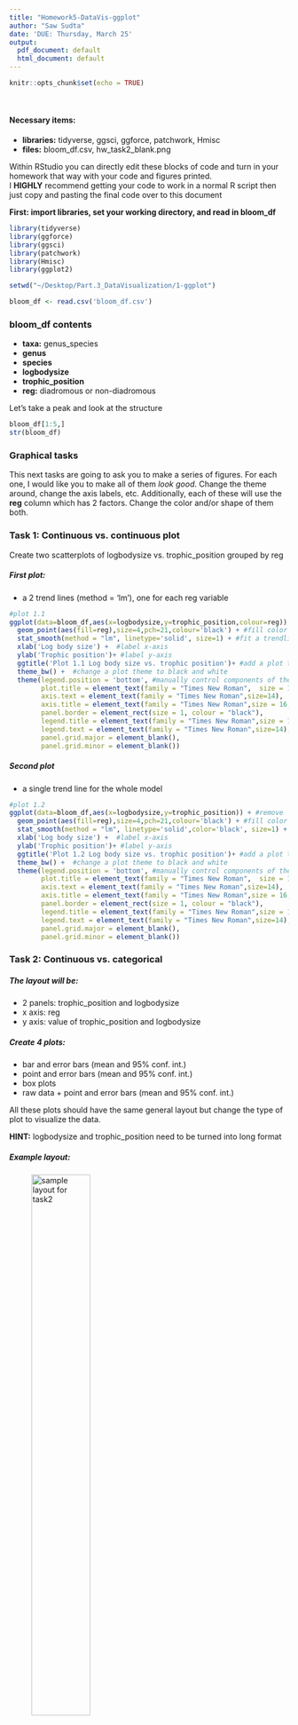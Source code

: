 ```yaml
---
title: "Homework5-DataVis-ggplot"
author: "Saw Sudta"
date: 'DUE: Thursday, March 25'
output:
  pdf_document: default
  html_document: default
---
```


```r
knitr::opts_chunk$set(echo = TRUE)
```
<br/>

#### Necessary items:
- **libraries:** tidyverse, ggsci, ggforce, patchwork, Hmisc
- **files:** bloom_df.csv, hw_task2_blank.png

Within RStudio you can directly edit these blocks of code and turn in your homework that way with your code and figures printed.   
I **HIGHLY** recommend getting your code to work in a normal R script then just copy and pasting the final code over to this document

**First: import libraries, set your working directory, and read in bloom_df**  
```r
library(tidyverse) 
library(ggforce) 
library(ggsci)
library(patchwork)
library(Hmisc)
library(ggplot2)

setwd("~/Desktop/Part.3_DataVisualization/1-ggplot")

bloom_df <- read.csv('bloom_df.csv')
```

### bloom_df contents
- **taxa:** genus_species
- **genus** 
- **species** 
- **logbodysize** 
- **trophic_position**
- **reg:** diadromous or non-diadromous

Let's take a peak and look at the structure
```r
bloom_df[1:5,]
str(bloom_df)
```

### Graphical tasks

This next tasks are going to ask you to make a series of figures. For each one, I would like you to make all of them *look good*. Change the theme around, change the axis labels, etc. Additionally, each of these will use the **reg** column which has 2 factors. Change the color and/or shape of them both. 

### Task 1: Continuous vs. continuous plot

Create two scatterplots of logbodysize vs. trophic_position grouped by reg

##### First plot: 
- a 2 trend lines (method = 'lm'), one for each reg variable

```r
#plot 1.1
ggplot(data=bloom_df,aes(x=logbodysize,y=trophic_position,colour=reg)) + #set x-and y- values
  geom_point(aes(fill=reg),size=4,pch=21,colour='black') + #fill color with reg 
  stat_smooth(method = "lm", linetype='solid', size=1) + #fit a trendline using method= 'lm'
  xlab('Log body size') +  #label x-axis
  ylab('Trophic position')+ #label y-axis
  ggtitle('Plot 1.1 Log body size vs. trophic position')+ #add a plot title
  theme_bw() +  #change a plot theme to black and white
  theme(legend.position = 'bottom', #manually control components of the layout
        plot.title = element_text(family = "Times New Roman",  size = 18, colour="black",face = "bold"),
        axis.text = element_text(family = "Times New Roman",size=14),
        axis.title = element_text(family = "Times New Roman",size = 16, colour="black",face = "bold"),
        panel.border = element_rect(size = 1, colour = "black"),
        legend.title = element_text(family = "Times New Roman",size = 16, colour="black",face = "bold",vjust =1),
        legend.text = element_text(family = "Times New Roman",size=14),
        panel.grid.major = element_blank(),
        panel.grid.minor = element_blank())
```

##### Second plot 
- a single trend line for the whole model

```r
#plot 1.2
ggplot(data=bloom_df,aes(x=logbodysize,y=trophic_position)) + #remove 'color=reg' to grate a single trendline for the whole model
  geom_point(aes(fill=reg),size=4,pch=21,colour='black') + #fill color with reg 
  stat_smooth(method = "lm", linetype='solid',color='black', size=1) + #fit a trendline using method= 'lm'
  xlab('Log body size') +  #label x-axis
  ylab('Trophic position')+ #label y-axis
  ggtitle('Plot 1.2 Log body size vs. trophic position')+ #add a plot title
  theme_bw() +  #change a plot theme to black and white
  theme(legend.position = 'bottom', #manually control components of the layout
        plot.title = element_text(family = "Times New Roman",  size = 18, colour="black",face = "bold"),
        axis.text = element_text(family = "Times New Roman",size=14),
        axis.title = element_text(family = "Times New Roman",size = 16, colour="black",face = "bold"),
        panel.border = element_rect(size = 1, colour = "black"),
        legend.title = element_text(family = "Times New Roman",size = 16, colour="black",face = "bold",vjust =1),
        legend.text = element_text(family = "Times New Roman",size=14),
        panel.grid.major = element_blank(),
        panel.grid.minor = element_blank())
```

### Task 2: Continuous vs. categorical

##### The layout will be: 
- 2 panels: trophic_position and logbodysize  
- x axis: reg  
- y axis: value of trophic_position and logbodysize  

##### Create 4 plots:  
- bar and error bars (mean and 95% conf. int.)  
- point and error bars (mean and 95% conf. int.)  
- box plots  
- raw data + point and error bars (mean and 95% conf. int.)  

All these plots should have the same general layout but change the type of plot to visualize the data. 

**HINT:** logbodysize and trophic_position need to be turned into long format  

##### Example layout:   
![sample layout for task2](hw_task2_blank.png){width=50%}

```r
#turning data into a long format
#log body size
body_df <- bloom_df %>% select ('taxa','genus','species','logbodysize','reg')
body_df$measure <- 'logbodysize'
#change column name 'logbodysize' to 'value'
colnames(body_df)[4] <- "value"

#trophic position
trophic_df <- bloom_df %>% select ('taxa','genus','species','trophic_position','reg')
trophic_df$measure <- 'trophic_position'
#change column name 'logbodysize' to 'value'
colnames(trophic_df)[4] <- "value"

#combine body_df with trophic_df to create a long formatted df
long_df <- rbind(body_df,trophic_df)
long_df$measure <- as.factor(long_df$measure)
#plot 2.1
ggplot(data=long_df,aes(x=reg,y=value,fill=measure)) +
  facet_wrap(~measure,nrow=1,scales = 'free') +
  stat_summary(fun = mean, geom = "bar") +
  stat_summary(fun.data = mean_cl_boot, geom = "errorbar",color='black') +
  theme_bw() +  #change a plot theme to black and white
  theme(legend.position = 'bottom', #manually control components of the layout
        plot.title = element_text(family = "Times New Roman",  size = 18, colour="black",face = "bold"),
        axis.text = element_text(family = "Times New Roman",size=14),
        axis.title = element_text(family = "Times New Roman",size = 16, colour="black",face = "bold"),
        panel.border = element_rect(size = 1, colour = "black"),
        legend.title = element_text(family = "Times New Roman",size = 16, colour="black",face = "bold",vjust =1),
        legend.text = element_text(family = "Times New Roman",size=14),
        panel.grid.major = element_blank(),
        panel.grid.minor = element_blank())

```

```r
#plot 2.2
ggplot(data=long_df,aes(x=reg,y=value)) +
  facet_wrap(~measure,nrow=1,scales = 'free') +
  stat_summary(fun.data = mean_cl_boot, geom = "errorbar",color='black') +
  stat_summary(fun = mean, geom = "point", size =5) +
  theme_bw() +  #change a plot theme to black and white
  theme(legend.position = 'bottom', #manually control components of the layout
        plot.title = element_text(family = "Times New Roman",  size = 18, colour="black",face = "bold"),
        axis.text = element_text(family = "Times New Roman",size=14),
        axis.title = element_text(family = "Times New Roman",size = 16, colour="black",face = "bold"),
        panel.border = element_rect(size = 1, colour = "black"),
        legend.title = element_text(family = "Times New Roman",size = 16, colour="black",face = "bold",vjust =1),
        legend.text = element_text(family = "Times New Roman",size=14),
        panel.grid.major = element_blank(),
        panel.grid.minor = element_blank())
```

```r
#plot 2.3
ggplot(data=long_df,aes(x=reg,y=value,fill=measure)) +
  facet_wrap(~measure,nrow=1,scales = 'free') +
  geom_boxplot() +
  theme_bw() +  #change a plot theme to black and white
  theme(legend.position = 'bottom', #manually control components of the layout
        plot.title = element_text(family = "Times New Roman",  size = 18, colour="black",face = "bold"),
        axis.text = element_text(family = "Times New Roman",size=14),
        axis.title = element_text(family = "Times New Roman",size = 16, colour="black",face = "bold"),
        panel.border = element_rect(size = 1, colour = "black"),
        legend.title = element_text(family = "Times New Roman",size = 16, colour="black",face = "bold",vjust =1),
        legend.text = element_text(family = "Times New Roman",size=14),
        panel.grid.major = element_blank(),
        panel.grid.minor = element_blank())
```

```r
#plot 2.4
ggplot(data=long_df,aes(x=reg,y=value,color=measure)) +
  facet_wrap(~measure,nrow=1,scales = 'free') +
  geom_point(size=5) +
  stat_summary(fun.data = mean_cl_boot, geom = "errorbar",color='black') +
  stat_summary(fun = mean, geom = "point", size=5, color='black') +
  theme_bw() +  #change a plot theme to black and white
  theme(legend.position = 'bottom', #manually control components of the layout
        plot.title = element_text(family = "Times New Roman",  size = 18, colour="black",face = "bold"),
        axis.text = element_text(family = "Times New Roman",size=14),
        axis.title = element_text(family = "Times New Roman",size = 16, colour="black",face = "bold"),
        panel.border = element_rect(size = 1, colour = "black"),
        legend.title = element_text(family = "Times New Roman",size = 16, colour="black",face = "bold",vjust =1),
        legend.text = element_text(family = "Times New Roman",size=14),
        panel.grid.major = element_blank(),
        panel.grid.minor = element_blank())

```

### Task 3: layering your plots

Make any two figures with the bloom_df! Can be something we've done or something completely different. Make one TERRIBLE figure and one GREAT figure.

Put them together using *patchwork* or *ggarrange* 


```r
#plot 3
#Task 3. Layering plots
#using patchwork
#I'm using plots previously created on Task 2.
plot21 <- ggplot(data=long_df,aes(x=reg,y=value,fill=measure)) +
  facet_wrap(~measure,nrow=1,scales = 'free') +
  stat_summary(fun = mean, geom = "bar") +
  stat_summary(fun.data = mean_cl_boot, geom = "errorbar",color='black') +
  theme_bw() +  #change a plot theme to black and white
  theme(legend.position = 'bottom', #manually control components of the layout
        plot.title = element_text(family = "Times New Roman",  size = 18, colour="black",face = "bold"),
        axis.text = element_text(family = "Times New Roman",size=14),
        axis.title = element_text(family = "Times New Roman",size = 16, colour="black",face = "bold"),
        panel.border = element_rect(size = 1, colour = "black"),
        legend.title = element_text(family = "Times New Roman",size = 16, colour="black",face = "bold",vjust =1),
        legend.text = element_text(family = "Times New Roman",size=14),
        panel.grid.major = element_blank(),
        panel.grid.minor = element_blank())
plot24 <- ggplot(data=long_df,aes(x=reg,y=value,color=measure)) +
  facet_wrap(~measure,nrow=1,scales = 'free') +
  geom_point(size=5) +
  stat_summary(fun.data = mean_cl_boot, geom = "errorbar",color='black') +
  stat_summary(fun = mean, geom = "point", size=5, color='black') +
  theme_bw() +  #change a plot theme to black and white
  theme(legend.position = 'bottom', #manually control components of the layout
        plot.title = element_text(family = "Times New Roman",  size = 18, colour="black",face = "bold"),
        axis.text = element_text(family = "Times New Roman",size=14),
        axis.title = element_text(family = "Times New Roman",size = 16, colour="black",face = "bold"),
        panel.border = element_rect(size = 1, colour = "black"),
        legend.title = element_text(family = "Times New Roman",size = 16, colour="black",face = "bold",vjust =1),
        legend.text = element_text(family = "Times New Roman",size=14),
        panel.grid.major = element_blank(),
        panel.grid.minor = element_blank())

#Layering plot21 and plot 24
#Plot 3
plot21 +plot24
```